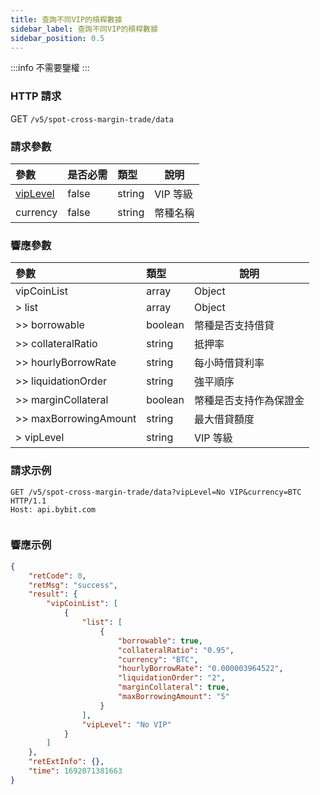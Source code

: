 ```yaml
---
title: 查詢不同VIP的槓桿數據
sidebar_label: 查詢不同VIP的槓桿數據
sidebar_position: 0.5
---
```

:::info
不需要鑒權
:::

### HTTP 請求
GET `/v5/spot-cross-margin-trade/data`

### 請求參數
| 參數 |是否必需| 類型 | 說明|
|:----- |:-------|:-----|------ |
|[vipLevel](../enum#viplevel)|false|string|VIP 等級 |
|currency|false|string|幣種名稱 |

### 響應參數
| 參數 | 類型 | 說明|
|:----- |:-----|----- |
|vipCoinList|array|Object|
|> list|array |Object |
|>> borrowable|boolean |幣種是否支持借貸 |
|>> collateralRatio|string |抵押率 |
|>> hourlyBorrowRate|string |每小時借貸利率 |
|>> liquidationOrder|string |強平順序 |
|>> marginCollateral|boolean |幣種是否支持作為保證金 |
|>> maxBorrowingAmount|string |最大借貸額度 |
|> vipLevel|string |VIP 等級 |

### 請求示例

<Tabs groupId="programming-languages">
<TabItem value="http" label="HTTP">

```http
GET /v5/spot-cross-margin-trade/data?vipLevel=No VIP&currency=BTC HTTP/1.1
Host: api.bybit.com
```

</TabItem>
<TabItem value="python" label="Python">

```python

```

</TabItem>
</Tabs>

### 響應示例

```json
{
    "retCode": 0,
    "retMsg": "success",
    "result": {
        "vipCoinList": [
            {
                "list": [
                    {
                        "borrowable": true,
                        "collateralRatio": "0.95",
                        "currency": "BTC",
                        "hourlyBorrowRate": "0.000003964522",
                        "liquidationOrder": "2",
                        "marginCollateral": true,
                        "maxBorrowingAmount": "5"
                    }
                ],
                "vipLevel": "No VIP"
            }
        ]
    },
    "retExtInfo": {},
    "time": 1692071381663
}
```
